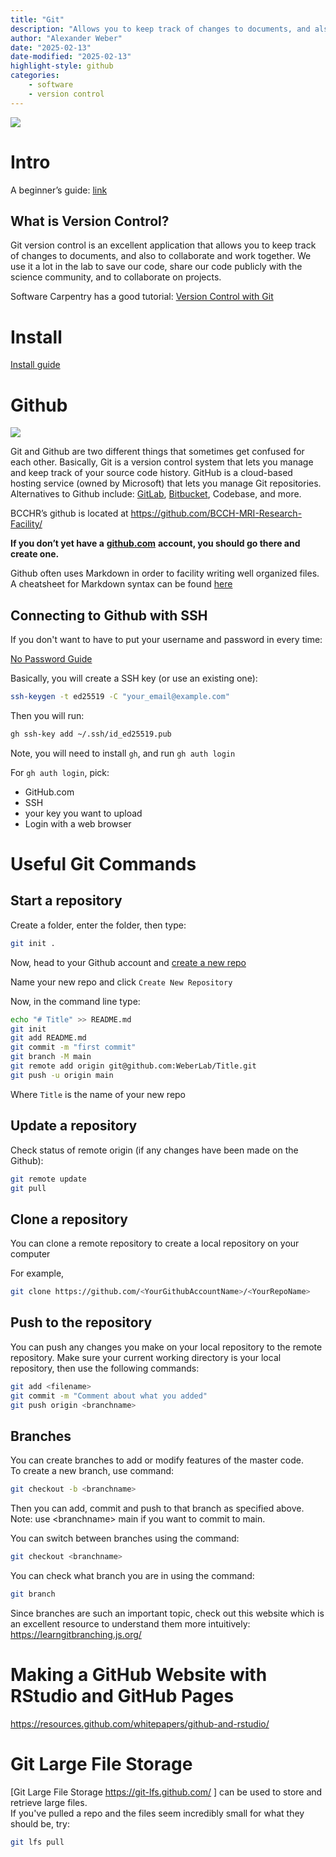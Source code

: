 ```yaml
---
title: "Git"
description: "Allows you to keep track of changes to documents, and also to collaborate and work together"
author: "Alexander Weber"
date: "2025-02-13"
date-modified: "2025-02-13"
highlight-style: github
categories:
    - software
    - version control
---
```


![](../img/gitlogo.png)

# Intro {#GitforVersionControl-Intro}

A beginner's guide:
[link](https://developers.redhat.com/articles/2023/08/02/beginners-guide-git-version-control#publishing_changes__git_push)

## What is Version Control?

Git version control is an excellent application that allows you to keep
track of changes to documents, and also to collaborate and work
together. We use it a lot in the lab to save our code, share our code
publicly with the science community, and to collaborate on projects.

Software Carpentry has a good tutorial: [Version Control with Git](http://swcarpentry.github.io/git-novice)

# Install

[Install guide](https://git-scm.com/book/en/v2/Getting-Started-Installing-Git)

# Github 

![](../img/githublogo.png)

Git and Github are two different things that sometimes get confused for each other. Basically, Git is a version control system that lets you manage and keep track of your source code history. GitHub is a cloud-based hosting service (owned by Microsoft) that lets you manage Git repositories. Alternatives to Github include: [GitLab](https://about.gitlab.com/), [Bitbucket](hhttps://bitbucket.org/product/ttps://), Codebase, and more.

BCCHR's github is located at [https://github.com/BCCH-MRI-Research-Facility/](https://github.com/BCCH-MRI-Research-Facility/)

**If you don't yet have a** [**github.com**](http://github.com) **account, you should go there and create one.**

Github often uses Markdown in order to facility writing well organized files. A cheatsheet for Markdown syntax can be found [here](https://www.markdownguide.org/cheat-sheet/)

## Connecting to Github with SSH

If you don\'t want to have to put your username and password in every time:

[No Password Guide](https://docs.github.com/en/free-pro-team@latest/github/authenticating-to-github/connecting-to-github-with-ssh)

Basically, you will create a SSH key (or use an existing one):

```bash
ssh-keygen -t ed25519 -C "your_email@example.com"
```

Then you will run:

```bash
gh ssh-key add ~/.ssh/id_ed25519.pub
```

Note, you will need to install `gh`, and run `gh auth login`

For `gh auth login`, pick:

- GitHub.com
- SSH
- your key you want to upload
- Login with a web browser

# Useful Git Commands

## Start a repository

Create a folder, enter the folder, then type:

```bash
git init .
```
Now, head to your Github account and [create a new repo](https://github.com/organizations/WeberLab/repositories/new)

Name your new repo and click `Create New Repository`

Now, in the command line type:

```bash
echo "# Title" >> README.md
git init
git add README.md
git commit -m "first commit"
git branch -M main
git remote add origin git@github.com:WeberLab/Title.git
git push -u origin main
```

Where `Title` is the name of your new repo

## Update a repository

Check status of remote origin (if any changes have been made on the Github):

```bash
git remote update
git pull
```

## Clone a repository

You can clone a remote repository to create a local repository on your computer

For example,

```bash
git clone https://github.com/<YourGithubAccountName>/<YourRepoName>
```

## Push to the repository

You can push any changes you make on your local repository to the remote repository. Make sure your current working directory is your local repository, then use the following commands:

```bash
git add <filename>
git commit -m "Comment about what you added"
git push origin <branchname>
```

## Branches

You can create branches to add or modify features of the master code.\
To create a new branch, use command:

```bash
git checkout -b <branchname>
```

Then you can add, commit and push to that branch as specified above.
Note: use \<branchname\> main if you want to commit to main.

You can switch between branches using the command:

```bash
git checkout <branchname>
```

You can check what branch you are in using the command:

```bash
git branch
```

Since branches are such an important topic, check out this website which is an excellent resource to understand them more intuitively:
[https://learngitbranching.js.org/](https://learngitbranching.js.org/)

# Making a GitHub Website with RStudio and GitHub Pages

[https://resources.github.com/whitepapers/github-and-rstudio/](https://resources.github.com/whitepapers/github-and-rstudio/)

# Git Large File Storage

\[Git Large File Storage
[https://git-lfs.github.com/](https://git-lfs.github.com/) \] can be used to store and retrieve large files.\
If you\'ve pulled a repo and the files seem incredibly small for what
they should be, try:

```bash
git lfs pull
```

